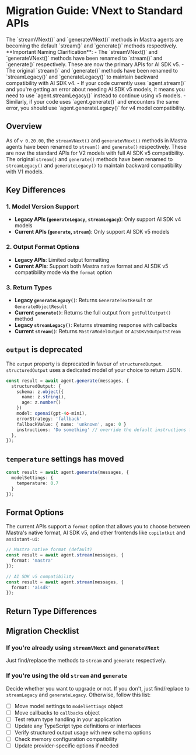 
# Migration Guide: VNext to Standard APIs

<Callout type="info">
 The `streamVNext()` and `generateVNext()` methods in Mastra agents are becoming the default `stream()` and `generate()` methods respectively.
</Callout>

<Callout type="warning">
  **Important Naming Clarification**: 
  - The `streamVNext()` and `generateVNext()` methods have been renamed to `stream()` and `generate()` respectively. These are now the primary APIs for AI SDK v5.
  - The original `stream()` and `generate()` methods have been renamed to `streamLegacy()` and `generateLegacy()` to maintain backward compatibility with AI SDK v4.
  - If your code currently uses `agent.stream()` and you're getting an error about needing AI SDK v5 models, it means you need to use `agent.streamLegacy()` instead to continue using v5 models.
  - Similarly, if your code uses `agent.generate()` and encounters the same error, you should use `agent.generateLegacy()` for v4 model compatibility.
</Callout>

## Overview

As of `v 0.20.00`, the `streamVNext()` and `generateVNext()` methods in Mastra agents have been renamed to `stream()` and `generate()` respectively. These are now the standard APIs for V2 models with full AI SDK v5 compatibility. The original `stream()` and `generate()` methods have been renamed to `streamLegacy()` and `generateLegacy()` to maintain backward compatibility with V1 models.

## Key Differences

### 1. Model Version Support

- **Legacy APIs (`generateLegacy`, `streamLegacy`)**: Only support AI SDK v4 models
- **Current APIs (`generate`, `stream`)**: Only support AI SDK v5 models

### 2. Output Format Options

- **Legacy APIs**: Limited output formatting
- **Current APIs**: Support both Mastra native format and AI SDK v5 compatibility mode via the `format` option

### 3. Return Types

- **Legacy `generateLegacy()`**: Returns `GenerateTextResult` or `GenerateObjectResult`
- **Current `generate()`**: Returns the full output from `getFullOutput()` method
- **Legacy `streamLegacy()`**: Returns streaming response with callbacks
- **Current `stream()`**: Returns `MastraModelOutput` or `AISDKV5OutputStream`

## `output` is deprecated

The `output` property is deprecated in favour of `structuredOutput`. `structuredOutput` uses a dedicated model of your choice to return JSON.

```typescript
const result = await agent.generate(messages, {
  structuredOutput: {
    schema: z.object({
      name: z.string(),
      age: z.number()
    })
    model: openai(gpt-4o-mini),
    errorStrategy: 'fallback'
    fallbackValue: { name: 'unknown', age: 0 }
    instructions: 'Do something' // override the default instructions for the structuring LLM
  },
});
```

## `temperature` settings has moved

```typescript
const result = await agent.generate(messages, {
  modelSettings: {
    temperature: 0.7
  }
});
```

## Format Options
The current APIs support a `format` option that allows you to choose between Mastra's native format, AI SDK v5, and other frontends like `copilotkit` and `assistant-ui`:

```typescript
// Mastra native format (default)
const result = await agent.stream(messages, {
  format: 'mastra'
});

// AI SDK v5 compatibility
const result = await agent.stream(messages, {
  format: 'aisdk'
});
```

## Return Type Differences


## Migration Checklist

### If you're already using `streamVNext` and `generateVNext`

Just find/replace the methods to `stream` and `generate` respectively.

### If you're using the old `stream` and `generate`

Decide whether you want to upgrade or not. If you don't, just find/replace to `streamLegacy` and `generateLegacy`. Otherwise, follow this list: 


- [ ] Move model settings to `modelSettings` object
- [ ] Move callbacks to `callbacks` object
- [ ] Test return type handling in your application
- [ ] Update any TypeScript type definitions or interfaces
- [ ] Verify structured output usage with new schema options
- [ ] Check memory configuration compatibility
- [ ] Update provider-specific options if needed
